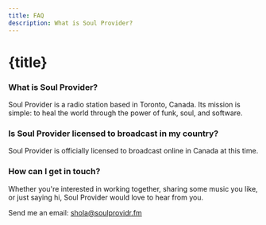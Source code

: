 ```yaml
---
title: FAQ
description: What is Soul Provider?
---
```


# {title}

### What is Soul Provider?

Soul Provider is a radio station based in Toronto, Canada. Its mission is simple: to heal the world through the power of funk, soul, and software.

### Is Soul Provider licensed to broadcast in my country?

Soul Provider is officially licensed to broadcast online in Canada at this time.

### How can I get in touch?

Whether you're interested in working together, sharing some music you like, or just saying hi, Soul Provider would love to hear from you.

Send me an email: [shola@soulprovidr.fm](mailto:shola@soulprovidr.fm)
